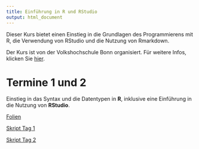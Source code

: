 ```yaml
---
title: Einführung in R und RStudio
output: html_document
---
```


Dieser Kurs bietet einen Einstieg in die Grundlagen des Programmierens mit R,
die Verwendung von RStudio und die Nutzung von Rmarkdown.

Der Kurs ist von der Volkshochschule Bonn organisiert. Für weitere Infos,
klicken Sie
[hier](https://www.vhs-bonn.de/programm/beruf-it-und-digitales.html?action%5B148%5D=course&courseId=484-C-E5725&rowIndex=2).

# Termine 1 und 2

Einstieg in das Syntax und die Datentypen in **R**, inklusive eine Einführung in
die Nutzung von **RStudio**.

[Folien](documents/FolienRKurs-12.pdf)

[Skript Tag 1](documents/Tag1.R)

[Skript Tag 2](documents/Tag2.R)
